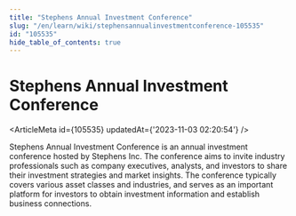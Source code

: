 ```yaml
---
title: "Stephens Annual Investment Conference"
slug: "/en/learn/wiki/stephensannualinvestmentconference-105535"
id: "105535"
hide_table_of_contents: true
---
```



# Stephens Annual Investment Conference

<ArticleMeta id={105535} updatedAt={'2023-11-03 02:20:54'} />
<div className='border-solid border-b border-t-0 my-4 border-[var(--ifm-color-gray-300)]' />

Stephens Annual Investment Conference is an annual investment conference hosted by Stephens Inc. The conference aims to invite industry professionals such as company executives, analysts, and investors to share their investment strategies and market insights. The conference typically covers various asset classes and industries, and serves as an important platform for investors to obtain investment information and establish business connections.
